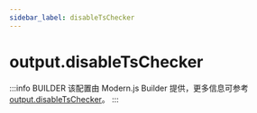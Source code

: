 ```yaml
---
sidebar_label: disableTsChecker
---
```


# output.disableTsChecker

:::info BUILDER
该配置由 Modern.js Builder 提供，更多信息可参考 [output.disableTsChecker](https://modernjs.dev/builder/api/config-output.html#output-disabletschecker)。
:::


<Main />
